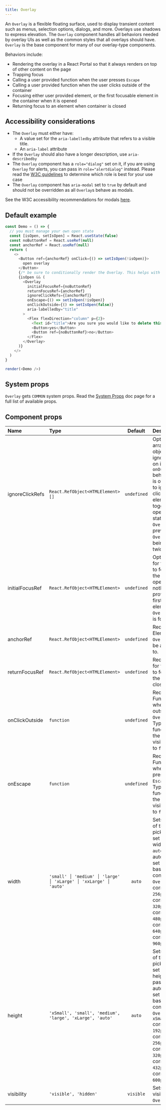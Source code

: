 ```yaml
---
title: Overlay
---
```


An `Overlay` is a flexible floating surface, used to display transient content such as menus, selection options, dialogs, and more. Overlays use shadows to express elevation. The `Overlay` component handles all behaviors needed by overlay UIs as well as the common styles that all overlays should have. `Overlay` is the base component for many of our overlay-type components.

Behaviors include:

- Rendering the overlay in a React Portal so that it always renders on top of other content on the page
- Trapping focus
- Calling a user provided function when the user presses `Escape`
- Calling a user provided function when the user clicks outside of the container
- Focusing either user provided element, or the first focusable element in the container when it is opened
- Returning focus to an element when container is closed

## Accessibility considerations

- The `Overlay` must either have:
  - A value set for the `aria-labelledby` attribute that refers to a visible title.
  - An `aria-label` attribute
- If the `Overlay` should also have a longer description, use `aria-describedby`
- The `Overlay` component has a `role="dialog"` set on it, if you are using `Overlay` for alerts, you can pass in `role="alertdialog"` instead. Please read the [W3C guidelines](https://www.w3.org/TR/wai-aria-1.1/#alertdialog) to determine which role is best for your use case
- The `Overlay` component has `aria-modal` set to `true` by default and should not be overridden as all `Overlay`s behave as modals.

See the W3C accessibility recommendations for modals [here](https://www.w3.org/TR/wai-aria-practices-1.1/#dialog_roles_states_props).

## Default example

```javascript live noinline
const Demo = () => {
  // you must manage your own open state
  const [isOpen, setIsOpen] = React.useState(false)
  const noButtonRef = React.useRef(null)
  const anchorRef = React.useRef(null)
  return (
    <>
      <Button ref={anchorRef} onClick={() => setIsOpen(!isOpen)}>
        open overlay
      </Button>
      {/* be sure to conditionally render the Overlay. This helps with performance and is required. */}
      {isOpen && (
        <Overlay
          initialFocusRef={noButtonRef}
          returnFocusRef={anchorRef}
          ignoreClickRefs={[anchorRef]}
          onEscape={() => setIsOpen(!isOpen)}
          onClickOutside={() => setIsOpen(false)}
          aria-labelledby="title"
        >
          <Flex flexDirection="column" p={2}>
            <Text id="title">Are you sure you would like to delete this item?</Text>
            <Button>yes</Button>
            <Button ref={noButtonRef}>no</Button>
          </Flex>
        </Overlay>
      )}
    </>
  )
}

render(<Demo />)
```

## System props

`Overlay` gets `COMMON` system props. Read the [System Props](/system-props) doc page for a full list of available props.

## Component props

| Name            | Type                              |   Default   | Description                                                                                                                                                                                                                                                                     |
| :-------------- | :-------------------------------- | :---------: | :------------------------------------------------------------------------------------------------------------------------------------------------------------------------------------------------------------------------------------------------------------------------------ |
| ignoreClickRefs | `React.RefObject<HTMLElement> []` | `undefined` | Optional. An array of ref objects to ignore clicks on in the `onOutsideClick` behavior. This is often used to ignore clicking on the element that toggles the open/closed state for the `Overlay` to prevent the `Overlay` from being toggled twice.                            |
| initialFocusRef | `React.RefObject<HTMLElement>`    | `undefined` | Optional. Ref for the element to focus when the `Overlay` is opened. If nothing is provided, the first focusable element in the `Overlay` body is focused.                                                                                                                      |
| anchorRef       | `React.RefObject<HTMLElement>`    | `undefined` | Required. Element the `Overlay` should be anchored to.                                                                                                                                                                                                                          |
| returnFocusRef  | `React.RefObject<HTMLElement>`    | `undefined` | Required. Ref for the element to focus when the `Overlay` is closed.                                                                                                                                                                                                            |
| onClickOutside  | `function`                        | `undefined` | Required. Function to call when clicking outside of the `Overlay`. Typically this function sets the `Overlay` visibility state to `false`.                                                                                                                                      |
| onEscape        | `function`                        | `undefined` | Required. Function to call when user presses `Escape`. Typically this function sets the `Overlay` visibility state to `false`.                                                                                                                                                  |
| width           | `'small' │ 'medium' │ 'large' │ 'xLarge' │ 'xxLarge' │ 'auto'` |   `auto`    | Sets the width of the `Overlay`, pick from our set list of widths, or pass `auto` to automatically set the width based on the content of the `Overlay`. `small` corresponds to `256px`, `medium` corresponds to `320px`, `large` corresponds to `480px`, `xLarge` corresponds to `640px`, `xxLarge` corresponds to `960px`. |
| height          | `'xSmall', 'small', 'medium', 'large', 'xLarge', 'auto'`               |   `auto`    | Sets the height of the `Overlay`, pick from our set list of heights, or pass `auto` to automatically set the height based on the content of the `Overlay`. `xSmall` corresponds to `192px`, `small` corresponds to `256px`, `medium` corresponds to `320px`, `large` corresponds to `432px`, `xLarge` corresponds to `600px`.                                                         |
| visibility      | `'visible', 'hidden'`             |  `visible`  | Sets the visibility of the `Overlay`.                                                                                                                                                                                                                                           |
